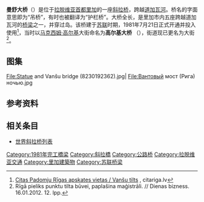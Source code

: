 {{noteTA
|G1=地名
|1=zh-hans:斜拉桥;zh-hk:斜拉橋;zh-tw:斜張橋;}}
{{Infobox bridge
|bridge_name=曼舒大桥
|native_name=Vanšu tilts
|native_name_lang=LV
|image=Рыжскія замалёўкі 27.jpg
|other_name=高尔基大桥（1991年之前）
|crosses=[[道加瓦河|道加瓦河]]
|locale={{flag|LAT}}[[里加|里加]]
|design=[[斜拉桥|斜拉桥]]
|material=[[钢|钢]]、[[混凝土|混凝土]]
|length={{convert|625|m|0}}<ref>Nepārtraukts laidums, kurš ir atbalstīts tikai ar balstiem.</ref>
|width={{convert|28|m|0}}
|height={{convert|109|m|0}}
|mainspan={{convert|312|m|0}}
|spans=2
|open=1981年7月21日
|coordinates={{Coord|56.95113|24.095035|type:landmark_region:LV|display=inline,title}}
}}
'''曼舒大桥'''（{{lang-lv|Vanšu tilts}}）是位于[[拉脱维亚|拉脱维亚]][[首都|首都]][[里加|里加]]的一座[[斜拉桥|斜拉桥]]，跨越[[道加瓦河|道加瓦河]]。桥名的字面意思即为“吊桥”，有时也被翻译为“护栏桥”。大桥全长{{convert|595|m|0}}，是里加市内五座跨越道加瓦河的[[桥梁|桥梁]]之一，并穿过{{le|基普萨拉|Ķīpsala}}岛。该桥建于[[苏联|苏联]]时期，1981年7月21日正式开通并投入使用<ref>[http://www.citariga.lv/LV/index.php?page=303&id=15&part=12 Citas Padomju Rīgas apskates vietas / Vanšu tilts] {{Wayback|url=http://www.citariga.lv/LV/index.php?page=303&id=15&part=12 |date=20190819151711 }}, citariga.lv</ref>，当时以[[马克西姆·高尔基|马克西姆·高尔基]]大街命名为'''高尔基大桥''' （{{lang-lv|Gorkija tilts}}），街道现已更名为{{le|克利斯扬尼斯·瓦德玛斯|Krišjānis Valdemārs}}大街<ref>Rīgā pieliks punktu tilta būvei, paplašina maģistrāli. // Dienas bizness. 16.01.2012. 12. lpp.</ref>。

== 图集 ==
{{Commons category|Vanšu tilts}}
<gallery>

File:Statue and Vanšu bridge (8230192362).jpg|
File:Вантовый мост (Рига) ночью.jpg
</gallery>

== 参考资料 ==
{{reflist}}

== 相关条目 ==
* [[世界斜拉桥列表|世界斜拉桥列表]]

[[Category:1981年完工橋梁|Category:1981年完工橋梁]]
[[Category:斜拉橋|Category:斜拉橋]]
[[Category:公路桥|Category:公路桥]]
[[Category:拉脱维亚交通|Category:拉脱维亚交通]]
[[Category:里加建築物|Category:里加建築物]]
[[Category:苏联桥梁|Category:苏联桥梁]]